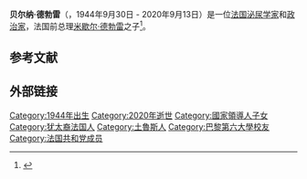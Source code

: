 {{Expand language|1=fr|time=2020-10-14T15:16:18+00:00}}
{{Infobox Politician
| name           = Bernard Debré
| image          = Bernard Debré cropped.jpg
| caption        = 2013年的贝尔纳·德勃雷
| office         = [[巴黎议会|巴黎议会]]议员
| term_start     = 2008年3月16日
| term_end       = 2020年9月13日
| 1blankname1    = 市长
| 1namedata1     = [[贝特朗·德拉诺埃|贝特朗·德拉诺埃]]<br>[[安娜·伊达尔戈|安娜·伊达尔戈]]
| office2        = 法國[[國民議會_(法國)|國民議會]]议员<br>[[巴黎第四选区|巴黎第四选区]]
| term_start2    = 2012年6月20日
| term_end2      = 2017年6月20日
| predecessor2   = [[Gilbert_Gantier|Gilbert Gantier]]
| successor2     = [[Brigitte_Kuster|Brigitte Kuster]]
| office3        = 合作部长
| president3     = [[弗朗索瓦·密特朗|弗朗索瓦·密特朗]]
| primeminister3 = [[爱德华·巴拉迪尔|爱德华·巴拉迪尔]]
| predecessor3   = [[Michel_Roussin|Michel Roussin]]
| successor3     = [[Jacques_Godfrain|Jacques Godfrain]]
| term_start3    = 1994年11月12日
| term_end3      = 1995年5月11日
| office4        = [[昂布瓦斯|昂布瓦斯]][[市长_(法国)|市长]]
| term_start4    = 1992
| term_end4      = 2001
| birth_date     = {{birth date|1944|09|30|df=y}}
| birth_place    = [[法国|法国]][[圖盧茲|圖盧茲]]
| death_date     = {{death date and age|2020|09|13|1944|09|30|df=y}}
| death_place    = 法国[[巴黎|巴黎]]
| nationality    = [[法兰西人|法国]]
| party          = [[共和黨_(法國)|法國共和黨]]
| alma_mater     = [[巴黎第六大学|巴黎第六大学]]
| parents        = [[米歇尔·德勃雷|米歇尔·德勃雷]]<br>Anne-Marie Lemaresquier
| relations      = [[Jean-Louis_Debré|Jean-Louis Debré]]<small>（双胞胎兄弟）</small><br>[[François_Debré|François Debré]]
| profession     = [[医生|医生]]
}}
'''贝尔纳·德勃雷'''（{{lang-fr|Bernard Debré}}，1944年9月30日 - 2020年9月13日）是一位[[法国|法国]][[泌尿外科|泌尿学家]]和[[政治家|政治家]]，法国前总理[[米歇尔·德勃雷|米歇尔·德勃雷]]之子<ref name='anfr'>{{cite web
|url=http://www.assemblee-nationale.fr/elections/2007/resultats/LDD_DEP.csv.asp
|accessdate=3 July 2010
|title=LISTE DÉFINITIVE DES DÉPUTÉS ÉLUS À L’ISSUE DES DEUX TOURS
|language=fr
|publisher=National Assembly of France
|archive-date=2017-03-31
|archive-url=https://web.archive.org/web/20170331033915/http://www.assemblee-nationale.fr/elections/2007/resultats/LDD_DEP.csv.asp
|dead-url=no
}}</ref>。

== 参考文献 ==
{{reflist}}

== 外部链接 ==
{{Reflist}}
{{Authority control}}

{{DEFAULTSORT:Debre, Bernard}}
[[Category:1944年出生|Category:1944年出生]]
[[Category:2020年逝世|Category:2020年逝世]]
[[Category:國家領導人子女|Category:國家領導人子女]]
[[Category:犹太裔法国人|Category:犹太裔法国人]]
[[Category:土魯斯人|Category:土魯斯人]]
[[Category:巴黎第六大學校友|Category:巴黎第六大學校友]]
[[Category:法国共和党成员|Category:法国共和党成员]]